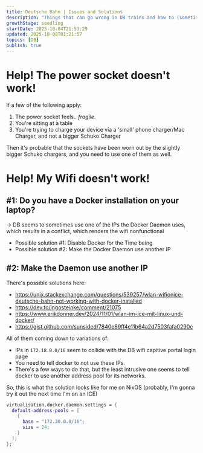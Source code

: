 ```yaml
---
title: Deutsche Bahn | Issues and Solutions
description: "Things that can go wrong in DB trains and how to (sometimes) resolve them"
growthStage: seedling
startDate: 2025-10-04T21:53:29
updated: 2025-10-08T01:21:57
topics: [DB]
publish: true
---
```


# Help! The power socket doesn't work!

If a few of the following apply:

1. The power socket feels.. _fragile_.
2. You're sitting at a table
3. You're trying to charge your device via a 'small' phone charger/Mac Charger, and not a bigger Schuko Charger

Then it's probable that the sockets have been worn out by the slightly bigger Schuko chargers, and you need to use one of them as well.

# Help! My Wifi doesn't work!

## #1: Do you have a Docker installation on your laptop?
-> DB seems to sometimes use one of the IPs the Docker Daemon uses, which results in a conflict, which renders the wifi nonfunctional

- Possible solution #1: Disable Docker for the Time being
- Possible solution #2: Make the Docker Daemon use another IP

## #2: Make the Daemon use another IP
There's possible solutions here:
- https://unix.stackexchange.com/questions/539257/wlan-wifionice-deutsche-bahn-not-working-with-docker-installed
- https://dev.to/ingosteinke/comment/21075
- https://www.erikdonner.dev/2024/11/01/wlan-im-ice-mit-linux-und-docker/
- https://gist.github.com/sunsided/7840e89ff4e11b64a2d7503fafa0290c

All of them coming down to variations of:

- IPs in `172.18.0.0/16` seem to collide with the DB wifi capitive portal login page
- You need to tell docker to not use these IPs.
- There's a few ways to do that, but the least intrusive one seems to tell docker to use another address pool for its networks.

So, this is what the solution looks like for me on NixOS (probably, I'm gonna try it out the next time I'm on an ICE)

```nix
virtualisation.docker.daemon.settings = {
  default-address-pools = [
    {
      base = "172.30.0.0/16";
      size = 24;
    }
  ];
};
```
